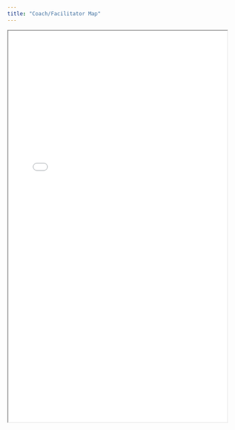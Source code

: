 ```yaml
---
title: "Coach/Facilitator Map"
---
```


```{=html}
<iframe src="facilitator_coach_map_source.html" width="100%" height="900">
```
</iframe>
